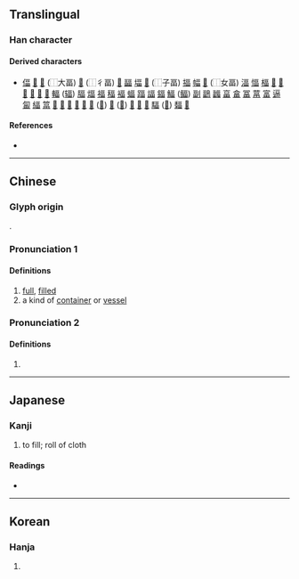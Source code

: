 {{character info/new}}
==Translingual==

===Han character===
{{Han char|rn=102|rad=田|as=04|sn=9|four=|canj=MRW|ids=⿱𠮛田}}

====Derived characters====
* [[偪]] [[𨺤]] [[𫯫]] (⿰大畐) [[𭛷]] (⿰彳畐) [[𠸢]] [[㽬]] [[堛]] [[𭓏]] (⿰子畐) [[揊]] [[幅]] [[𫱆]] (⿰女畐) [[湢]] [[愊]] [[楅]] [[𥔁]] [[𥻅]] [[𦑞]] [[𦑭]] [[𦔆]] [[𦩡]] [[輻]] ([[辐]]) [[腷]] [[煏]] [[福]] [[稫]] [[褔]] [[蝠]] [[踾]] [[諨]] [[鍢]] [[鰏]] ([[鲾]]) [[副]] [[鶝]] [[疈]] [[畗]] [[畣]] [[冨]] [[葍]] [[富]] [[逼]] [[匐]] [[䋹]] [[䈏]] [[𤗚]] [[𤔜]] [[𠥏]] [[𢾇]] [[𧹭]] [[𩜰]] ([[𬳃]]) [[𨵩]] ([[𨸆]]) [[𩘆]] [[𩋨]] [[𩭺]] [[䮠]] ([[𩧿]]) [[䵗]] [[𪕲]]

====References====
* {{Han ref|kx=0760.330|dkj=21787|dj=1170.160|hdz=42531.140|uh=7550}}

----

==Chinese==
{{zh-forms}}

===Glyph origin===
{{Han etym}}
{{liushu|p}}.

===Pronunciation 1===
{{zh-pron
|m=fú
|c=fuk6
|mc=y
|oc=y
|ma=
|cat=
}}

====Definitions====
{{zh-hanzi}} {{lb|zh|obsolete}}

# [[full]], [[fill]]ed
# a kind of [[container]] or [[vessel]]

===Pronunciation 2===
{{zh-pron
|m=fú
|c=fuk1
}}

====Definitions====
{{zh-hanzi}} {{lb|zh|obsolete}}

# {{zh-alt-form|幅|tr=-|[[width]] of [[cloth]]}}

----

==Japanese==

===Kanji===
{{ja-kanji|grade=|rs=田04}}

# to fill; roll of cloth

====Readings====
* {{ja-readings|on=[[ふく]] (fuku), [[ぶく]] (buku), [[ひょく]] (hyoku), [[ひき]] (hiki)|kun=}}

----

==Korean==

===Hanja===
{{ko-hanja|hangeul=복|eumhun=|rv=bok|mr=pok|y=pok}}

# {{defn|lang=ko|sort=田04}}